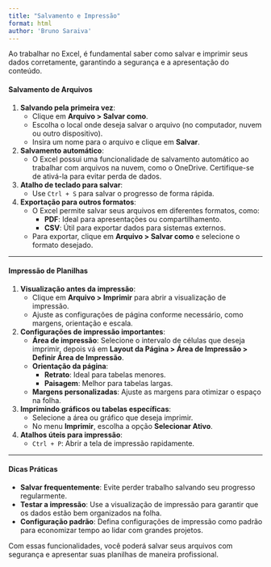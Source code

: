 ```yaml
---
title: "Salvamento e Impressão"
format: html
author: 'Bruno Saraiva'
---
```


Ao trabalhar no Excel, é fundamental saber como salvar e imprimir seus dados corretamente, garantindo a segurança e a apresentação do conteúdo.

#### Salvamento de Arquivos

1.  **Salvando pela primeira vez**:
    -   Clique em **Arquivo \> Salvar como**.
    -   Escolha o local onde deseja salvar o arquivo (no computador, nuvem ou outro dispositivo).
    -   Insira um nome para o arquivo e clique em **Salvar**.
2.  **Salvamento automático**:
    -   O Excel possui uma funcionalidade de salvamento automático ao trabalhar com arquivos na nuvem, como o OneDrive. Certifique-se de ativá-la para evitar perda de dados.
3.  **Atalho de teclado para salvar**:
    -   Use `Ctrl + S` para salvar o progresso de forma rápida.
4.  **Exportação para outros formatos**:
    -   O Excel permite salvar seus arquivos em diferentes formatos, como:
        -   **PDF**: Ideal para apresentações ou compartilhamento.
        -   **CSV**: Útil para exportar dados para sistemas externos.
    -   Para exportar, clique em **Arquivo \> Salvar como** e selecione o formato desejado.

------------------------------------------------------------------------

#### Impressão de Planilhas

1.  **Visualização antes da impressão**:
    -   Clique em **Arquivo \> Imprimir** para abrir a visualização de impressão.
    -   Ajuste as configurações de página conforme necessário, como margens, orientação e escala.
2.  **Configurações de impressão importantes**:
    -   **Área de impressão**: Selecione o intervalo de células que deseja imprimir, depois vá em **Layout da Página \> Área de Impressão \> Definir Área de Impressão**.
    -   **Orientação da página**:
        -   **Retrato**: Ideal para tabelas menores.
        -   **Paisagem**: Melhor para tabelas largas.
    -   **Margens personalizadas**: Ajuste as margens para otimizar o espaço na folha.
3.  **Imprimindo gráficos ou tabelas específicas**:
    -   Selecione a área ou gráfico que deseja imprimir.
    -   No menu **Imprimir**, escolha a opção **Selecionar Ativo**.
4.  **Atalhos úteis para impressão**:
    -   `Ctrl + P`: Abrir a tela de impressão rapidamente.

------------------------------------------------------------------------

#### Dicas Práticas

-   **Salvar frequentemente**: Evite perder trabalho salvando seu progresso regularmente.
-   **Testar a impressão**: Use a visualização de impressão para garantir que os dados estão bem organizados na folha.
-   **Configuração padrão**: Defina configurações de impressão como padrão para economizar tempo ao lidar com grandes projetos.

Com essas funcionalidades, você poderá salvar seus arquivos com segurança e apresentar suas planilhas de maneira profissional.
